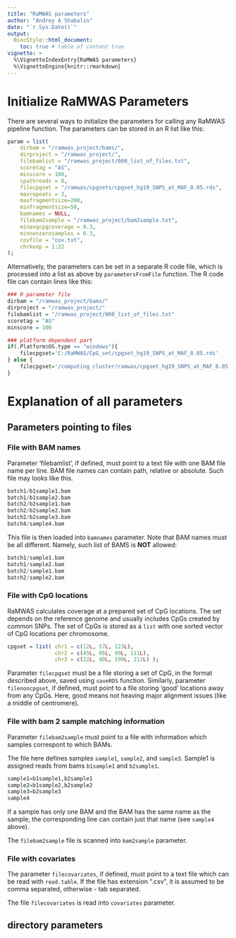 ```yaml
---
title: "RaMWAS parameters"
author: "Andrey A Shabalin"
date: "`r Sys.Date()`"
output:
  BiocStyle::html_document:
    toc: true # table of content true
vignette: >
  %\VignetteIndexEntry{RaMWAS parameters}
  %\VignetteEngine{knitr::rmarkdown}
---
```


# Initialize RaMWAS Parameters

There are several ways to initialize the parameters
for calling any RaMWAS pipeline function.
The parameters can be stored in an R list like this:

```r
param = list(
    dirbam = "/ramwas_project/bams/",
    dirproject = "/ramwas_project/",
    filebamlist = "/ramwas_project/000_list_of_files.txt",
    scoretag = "AS",
    minscore = 100,
    cputhreads = 8,
    filecpgset = "/ramwas/cpgsets/cpgset_hg19_SNPS_at_MAF_0.05.rds",
    maxrepeats = 3,
    maxfragmentsize=200,
    minfragmentsize=50,
    bamnames = NULL,
    filebam2sample = "/ramwas_project/bam2sample.txt",
    minavgcpgcoverage = 0.3,
    minnonzerosamples = 0.3,
    covfile = "cov.txt",
    chrkeep = 1:22
);
```

Alternatively, the parameters can be set in a separate R code file,
which is processed into a list as above by `parametersFromFile` function.
The R code file can contain lines like this:

```r
### R parameter file
dirbam = "/ramwas_project/bams/"
dirproject = "/ramwas_project/"
filebamlist = "/ramwas_project/000_list_of_files.txt"
scoretag = "AS"
minscore = 100

### platform dependent part
if(.Platform$OS.type == "windows"){
    filecpgset='C:/RaMWAS/CpG_set/cpgset_hg19_SNPS_at_MAF_0.05.rds'
} else {
    filecpgset='/computing_cluster/ramwas/cpgset_hg19_SNPS_at_MAF_0.05.rds'
}


```

# Explanation of all parameters

## Parameters pointing to files

### File with BAM names

Parameter 'filebamlist', if defined, must point to a text file
with one BAM file name per line. BAM file names can contain path,
relative or absolute.
Such file may looks like this.
```r
batch1/b1sample1.bam
batch1/b1sample2.bam
batch2/b2sample1.bam
batch2/b2sample2.bam
batch2/b2sample3.bam
batch4/sample4.bam
```

This file is then loaded into `bamnames` parameter.
Note that BAM names must be all different.
Namely, such list of BAMS is **NOT** allowed:
```r
batch1/sample1.bam
batch1/sample2.bam
batch2/sample1.bam
batch2/sample2.bam
```


### File with CpG locations

RaMWAS calculates coverage at a prepared set of CpG locations.
The set depends on the reference genome and
usually includes CpGs created by common SNPs.
The set of CpGs is stored as a `list` with
one sorted vector of CpG locations per chromosome.

```r
cpgset = list( chr1 = c(12L, 57L, 123L),
               chr2 = c(45L, 95L, 99L, 111L),
               chr3 = c(22L, 40L, 199L, 211L) );
```

Parameter `filecpgset` must be a file storing a set of CpG,
in the format described above, saved using `saveRDS` function.
Similarly, parameter `filenoncpgset`, if defined,
must point to a file storing 'good' locations away from any CpGs.
Here, good means not heaving major alignment issues
(like a middle of centromere).

### File with bam 2 sample matching information

Parameter `filebam2sample` must point to a file with
information which samples correspont to which BAMs.

The file here defines samples `sample1`, `sample2`, and `sample3`.
Sample1 is assigned reads from bams `b1sample1` and `b2sample1`.
```r
sample1=b1sample1,b2sample1
sample2=b1sample2,b2sample2
sample3=b2sample3
sample4
```
If a sample has only one BAM and the BAM has the same name as the sample,
the corresponding line can contain just that name (see `sample4` above).

The `filebam2sample` file is scanned into `bam2sample` parameter.

### File with covariates

The parameter `filecovariates`, if defined,
must point to a text file which can be read with `read.table`.
If the file has extension ".csv", it is assumed to be comma separated,
otherwise - tab separated.

The file `filecovariates` is read into `covariates` parameter.

## directory parameters











